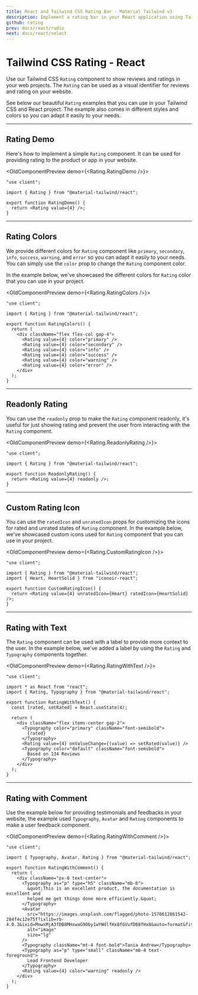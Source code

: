 ```yaml
---
title: React and Tailwind CSS Rating Bar - Material Tailwind v3
description: Implement a rating bar in your React application using Tailwind CSS and Material Tailwind v3. Improve user feedback with customizable rating options.
github: rating
prev: docs/react/radio
next: docs/react/select
---
```


# Tailwind CSS Rating - React

Use our Tailwind CSS `Rating` component to show reviews and ratings in your web projects. The `Rating` can be used as a visual identifier for reviews and rating on your website.

See below our beautiful `Rating` examples that you can use in your Tailwind CSS and React project. The example also comes in different styles and colors so you can adapt it easily to your needs.

---

## Rating Demo

Here's how to implement a simple `Rating` component. It can be used for providing rating to the product or app in your website.

<OldComponentPreview demo={<Rating.RatingDemo />}>
```tsx
"use client";

import { Rating } from "@material-tailwind/react";

export function RatingDemo() {
  return <Rating value={4} />;
}
```
</OldComponentPreview>

---

## Rating Colors

We provide different colors for `Rating` component like `primary`, `secondary`, `info`, `success`, `warning`, and `error` so you can adapt it easily to your needs. You can simply use the `color` prop to change the `Rating` component color.

In the example below, we've showcased the different colors for `Rating` color that you can use in your project.

<OldComponentPreview demo={<Rating.RatingColors />}>
```tsx
"use client";

import { Rating } from "@material-tailwind/react";

export function RatingColors() {
  return (
    <div className="flex flex-col gap-4">
      <Rating value={4} color="primary" />
      <Rating value={4} color="secondary" />
      <Rating value={4} color="info" />
      <Rating value={4} color="success" />
      <Rating value={4} color="warning" />
      <Rating value={4} color="error" />
    </div>
  );
}
```
</OldComponentPreview>

---

## Readonly Rating

You can use the `readonly` prop to make the `Rating` component readonly, it's useful for just showing rating and prevent the user from interacting with the `Rating` component.

<OldComponentPreview demo={<Rating.ReadonlyRating />}>
```tsx
"use client";

import { Rating } from "@material-tailwind/react";

export function ReadonlyRating() {
  return <Rating value={4} readonly />;
}
```
</OldComponentPreview>

---

## Custom Rating Icon

You can use the `ratedIcon` and `unratedIcon` props for customizing the icons for rated and unrated states of `Rating` component. In the example below, we've showcased custom icons used for `Rating` component that you can use in your project.

<OldComponentPreview demo={<Rating.CustomRatingIcon />}>
```tsx
"use client";

import { Rating } from "@material-tailwind/react";
import { Heart, HeartSolid } from "iconoir-react";

export function CustomRatingIcon() {
  return <Rating value={4} unratedIcon={Heart} ratedIcon={HeartSolid} />;
}
```
</OldComponentPreview>

---

## Rating with Text

The `Rating` component can be used with a label to provide more context to the user. In the example below, we've added a label by using the `Rating` and `Typography` components together.

<OldComponentPreview demo={<Rating.RatingWithText />}>
```tsx
"use client";

import * as React from "react";
import { Rating, Typography } from "@material-tailwind/react";

export function RatingWithText() {
  const [rated, setRated] = React.useState(4);

  return (
    <div className="flex items-center gap-2">
      <Typography color="primary" className="font-semibold">
        {rated}
      </Typography>
      <Rating value={4} onValueChange={(value) => setRated(value)} />
      <Typography color="default" className="font-semibold">
        Based on 134 Reviews
      </Typography>
    </div>
  );
}
```
</OldComponentPreview>

---

## Rating with Comment

Use the example below for providing testimonials and feedbacks in your website, the example used `Typography`, `Avatar` and `Rating` components to make a user feedback component.

<OldComponentPreview demo={<Rating.RatingWithComment />}>
```tsx
"use client";

import { Typography, Avatar, Rating } from "@material-tailwind/react";

export function RatingWithComment() {
  return (
    <div className="px-8 text-center">
      <Typography as="p" type="h5" className="mb-6">
        &quot;This is an excellent product, the documentation is excellent and
        helped me get things done more efficiently.&quot;
      </Typography>
      <Avatar
        src="https://images.unsplash.com/flagged/photo-1570612861542-284f4c12e75f?ixlib=rb-4.0.3&ixid=MnwxMjA3fDB8MHxwaG90by1wYWdlfHx8fGVufDB8fHx8&auto=format&fit=crop&w=2940&q=80"
        alt="image"
        size="lg"
      />
      <Typography className="mt-4 font-bold">Tania Andrew</Typography>
      <Typography as="p" type="small" className="mb-4 text-foreground">
        Lead Frontend Developer
      </Typography>
      <Rating value={4} color="warning" readonly />
    </div>
  );
}
```
</OldComponentPreview>
